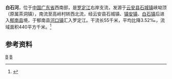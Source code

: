 {{Otheruses|白石河|other=同名或類似名的其它條目描述}}
{{Infobox River
  | river_name      =白石河
  | image_name      = 
  | image_size      = 
  | caption         = 
  | origin          = [[广东省|广东省]][[云安县|云安县]][[石城镇_(云安县)|石城镇]]峡坳顶
  | mouth           = 广东省[[郁南县|郁南县]][[河口镇_(郁南县)|河口镇]][[罗定江|罗定江]]
  | basin_countries = 
  | length          = 55 km
  | elevation       = 
  | mouth_elevation = 
  | discharge       = 
  | watershed       = 440 km<sup>2</sup>
}}
'''白石河'''，位于[[中国|中国]][[广东省|广东省]]西南部，是[[罗定江|罗定江]]右岸支流，发源于[[云安县|云安县]][[石城镇_(云安县)|石城镇]]峡坳顶（原属茶洞镇），南流至高岭村转西北流，经云安县石城镇、[[镇安镇_(云安县)|镇安镇]]、[[白石镇_(云安县)|白石镇]]后进入[[郁南县|郁南县]]境，于郁南县[[河口镇_(郁南县)|河口镇]]汇入罗定江。干流长55千米，平均比降3.52‰，流域面积440平方千米。<ref name="中国河湖大典">{{cite book zh |author=《[[中国河湖大典|中国河湖大典]]》编纂委员会 |title=《中国河湖大典·珠江卷》 |format=M|edition=1 |location=北京 |publisher=中国水利水电出版社 |date=2013年1月 |pages=214页 |id= ISBN 978-7-5170-0561-2}}</ref>

==参考资料==
{{reflist}}

[[Category:羅定江水系|B]]
[[Category:广东河流|B]]